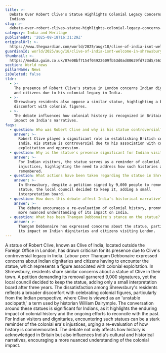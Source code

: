 ```yaml
---
title: >-
  Debate Over Robert Clive's Statue Highlights Colonial Legacy Concerns for
  Indians
slug: >-
  debate-over-robert-clives-statue-highlights-colonial-legacy-concerns-for-indians
category: India and Heritage
publishedAt: '2025-08-18T16:31:29Z'
originalUrl: >-
  https://www.theguardian.com/world/2025/aug/18/clive-of-india-isnt-welcome-in-shrewsbury-either
guardianId: world/2025/aug/18/clive-of-india-isnt-welcome-in-shrewsbury-either
thumbnail: >-
  https://media.guim.co.uk/07e08bf7154f04922609fb53d0ad80629fd723d5/563_0_5600_4480/500.jpg
section: World news
pillarName: News
isDeleted: false
tldr:
  - >-
    The presence of Robert Clive's statue in London concerns Indian dignitaries
    and citizens due to his colonial legacy in India.
  - >-
    Shrewsbury residents also oppose a similar statue, highlighting a broader
    discomfort with colonial figures.
  - >-
    The debate influences how colonial history is recognized in Britain and its
    impact on India's narratives.
faqs:
  - question: Who was Robert Clive and why is his statue controversial?
    answer: >-
      Robert Clive played a significant role in establishing British control in
      India. His statue is controversial due to his association with colonial
      exploitation and oppression.
  - question: Why is the statue's presence significant for Indian visitors?
    answer: >-
      For Indian visitors, the statue serves as a reminder of colonial
      injustices, highlighting the need to address how such histories are
      remembered.
  - question: What actions have been taken regarding the statue in Shrewsbury?
    answer: >-
      In Shrewsbury, despite a petition signed by 9,000 people to remove the
      statue, the local council decided to keep it, adding a small
      interpretation board.
  - question: How does this debate affect India's historical narrative?
    answer: >-
      The debate encourages a re-evaluation of colonial history, promoting a
      more nuanced understanding of its impact on India.
  - question: What has been Thangam Debbonaire's stance on the statue?
    answer: >-
      Thangam Debbonaire has expressed concerns about the statue, particularly
      its impact on Indian dignitaries and citizens visiting London.
---
```

A statue of Robert Clive, known as Clive of India, located outside the Foreign Office in London, has drawn criticism for its presence due to Clive's controversial legacy in India. Labour peer Thangam Debbonaire expressed concerns about Indian dignitaries and citizens having to encounter the statue, which represents a figure associated with colonial exploitation. In Shrewsbury, residents share similar concerns about a statue of Clive in their town. A petition demanding its removal garnered 9,000 signatures, yet the local council decided to keep the statue, adding only a small interpretation board after three years. The dissatisfaction among Shrewsbury's residents reflects a broader discomfort with celebrating colonial figures, particularly from the Indian perspective, where Clive is viewed as an 'unstable sociopath,' a term used by historian William Dalrymple. The conversation around these statues is significant for Indians, as it highlights the enduring impact of colonial history and the ongoing efforts to reconcile with the past. For Indian visitors and dignitaries, encountering such statues can be a stark reminder of the colonial era's injustices, urging a re-evaluation of how history is commemorated. The debate not only affects how history is acknowledged in Britain but also influences India's cultural and historical narratives, encouraging a more nuanced understanding of the colonial impact.
